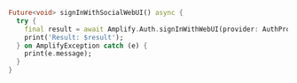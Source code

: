 ```dart
Future<void> signInWithSocialWebUI() async {
  try {
    final result = await Amplify.Auth.signInWithWebUI(provider: AuthProvider.facebook);
    print('Result: $result');
  } on AmplifyException catch (e) {
    print(e.message);
  }
}
```
